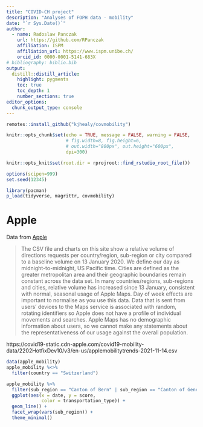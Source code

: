```yaml
---
title: "COVID-CH project"
description: "Analyses of FOPH data - mobility"
date: "`r Sys.Date()`"
author:
  - name: Radoslaw Panczak 
    url: https://github.com/RPanczak
    affiliation: ISPM
    affiliation_url: https://www.ispm.unibe.ch/
    orcid_id: 0000-0001-5141-683X
# bibliography: biblio.bib
output:
  distill::distill_article:
    highlight: pygments
    toc: true
    toc_depth: 1
    number_sections: true
editor_options: 
  chunk_output_type: console
---
```


<!-- ------------------------------------------------------------ --> 
<!-- ------------------------------------------------------------ --> 

```r
remotes::install_github("kjhealy/covmobility")
```

```r
knitr::opts_chunk$set(echo = TRUE, message = FALSE, warning = FALSE, 
                      # fig.width=8, fig.height=6, 
                      # out.width="800px", out.height="600px",
                      dpi=300)

knitr::opts_knit$set(root.dir = rprojroot::find_rstudio_root_file())

options(scipen=999)
set.seed(12345)

library(pacman) 
p_load(tidyverse, magrittr, covmobility)
```

<!-- ------------------------------------------------------------ --> 

# Apple

Data from [Apple](https://covid19.apple.com/mobility)

> The CSV file and charts on this site show a relative volume of directions requests per country/region, sub-region or city compared to a baseline volume on 13 January 2020. We define our day as midnight-to-midnight, US Pacific time. Cities are defined as the greater metropolitan area and their geographic boundaries remain constant across the data set. In many countries/regions, sub-regions and cities, relative volume has increased since 13 January, consistent with normal, seasonal usage of Apple Maps. Day of week effects are important to normalise as you use this data. Data that is sent from users’ devices to the Maps service is associated with random, rotating identifiers so Apple does not have a profile of individual movements and searches. Apple Maps has no demographic information about users, so we cannot make any statements about the representativeness of our usage against the overall population.

https://covid19-static.cdn-apple.com/covid19-mobility-data/2202HotfixDev10/v3/en-us/applemobilitytrends-2021-11-14.csv

```r
data(apple_mobility)
apple_mobility %<>%
  filter(country == "Switzerland")
```

```r
apple_mobility %>% 
  filter(sub_region == "Canton of Bern" | sub_region == "Canton of Geneva") %>% 
  ggplot(aes(x = date, y = score,
             color = transportation_type)) +
  geom_line() + 
  facet_wrap(vars(sub_region)) + 
  theme_minimal()
```




